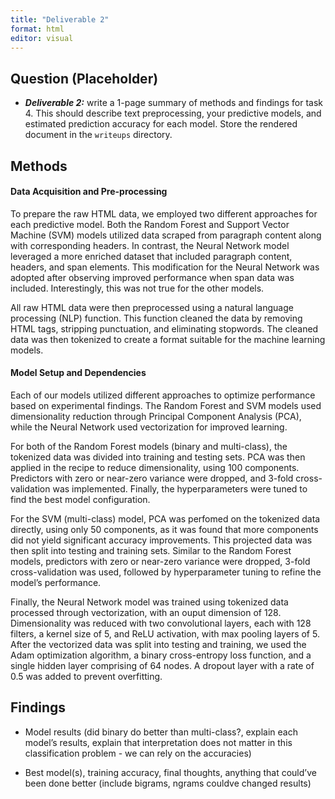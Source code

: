 ```yaml
---
title: "Deliverable 2"
format: html
editor: visual
---
```


## Question (Placeholder)

-   ***Deliverable 2:*** write a 1-page summary of methods and findings for task 4. This should describe text preprocessing, your predictive models, and estimated prediction accuracy for each model. Store the rendered document in the `writeups` directory.

## Methods

#### Data Acquisition and Pre-processing

To prepare the raw HTML data, we employed two different approaches for each predictive model. Both the Random Forest and Support Vector Machine (SVM) models utilized data scraped from paragraph content along with corresponding headers. In contrast, the Neural Network model leveraged a more enriched dataset that included paragraph content, headers, and span elements. This modification for the Neural Network was adopted after observing improved performance when span data was included. Interestingly, this was not true for the other models.

All raw HTML data were then preprocessed using a natural language processing (NLP) function. This function cleaned the data by removing HTML tags, stripping punctuation, and eliminating stopwords. The cleaned data was then tokenized to create a format suitable for the machine learning models.

#### Model Setup and Dependencies

Each of our models utilized different approaches to optimize performance based on experimental findings. The Random Forest and SVM models used dimensionality reduction through Principal Component Analysis (PCA), while the Neural Network used vectorization for improved learning.

For both of the Random Forest models (binary and multi-class), the tokenized data was divided into training and testing sets. PCA was then applied in the recipe to reduce dimensionality, using 100 components. Predictors with zero or near-zero variance were dropped, and 3-fold cross-validation was implemented. Finally, the hyperparameters were tuned to find the best model configuration.

For the SVM (multi-class) model, PCA was perfomed on the tokenized data directly, using only 50 components, as it was found that more components did not yield significant accuracy improvements. This projected data was then split into testing and training sets. Similar to the Random Forest models, predictors with zero or near-zero variance were dropped, 3-fold cross-validation was used, followed by hyperparameter tuning to refine the model's performance.

Finally, the Neural Network model was trained using tokenized data processed through vectorization, with an ouput dimension of 128. Dimensionality was reduced with two convolutional layers, each with 128 filters, a kernel size of 5, and ReLU activation, with max pooling layers of 5. After the vectorized data was split into testing and training, we used the Adam optimization algorithm, a binary cross-entropy loss function, and a single hidden layer comprising of 64 nodes. A dropout layer with a rate of 0.5 was added to prevent overfitting.

## Findings

-   Model results (did binary do better than multi-class?, explain each model's results, explain that interpretation does not matter in this classification problem - we can rely on the accuracies)

-   Best model(s), training accuracy, final thoughts, anything that could've been done better (include bigrams, ngrams couldve changed results)
